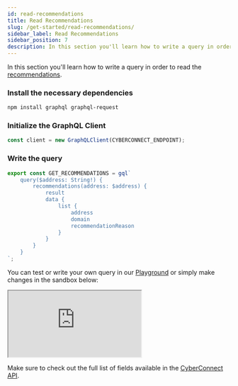 ```yaml
---
id: read-recommendations
title: Read Recommendations
slug: /get-started/read-recommendations/
sidebar_label: Read Recommendations
sidebar_position: 7
description: In this section you'll learn how to write a query in order to read the recommendations.
---
```


In this section you'll learn how to write a query in order to read the [recommendations](/concepts/recommend/).

### Install the necessary dependencies
```bash npm2yarn
npm install graphql graphql-request
```

### Initialize the GraphQL Client
```jsx title="/src/queries/GetRecommendations.tsx"
const client = new GraphQLClient(CYBERCONNECT_ENDPOINT);
```

### Write the query

```jsx title="/src/queries/GetRecommendations.tsx"
export const GET_RECOMMENDATIONS = gql`
    query($address: String!) {
        recommendations(address: $address) {
            result
            data {
                list {
                    address
                    domain
                    recommendationReason
                }
            }
        }
    }
`;
```

You can test or write your own query in our [Playground](/cyberconnect-api/playground/) or simply make changes in the sandbox below:

<iframe src="https://codesandbox.io/embed/read-recommendations-08k9f6?codemirror=1&fontsize=14&hidenavigation=0&theme=dark&runonclick=1&view=split"
    title="read-recommendations"
    allow="accelerometer; ambient-light-sensor; camera; encrypted-media; geolocation; gyroscope; hid; microphone; midi; payment; usb; vr; xr-spatial-tracking"
    sandbox="allow-forms allow-modals allow-popups allow-presentation allow-same-origin allow-scripts"
></iframe>

Make sure to check out the full list of fields available in the [CyberConnect API](/cyberconnect-api/overview/).
